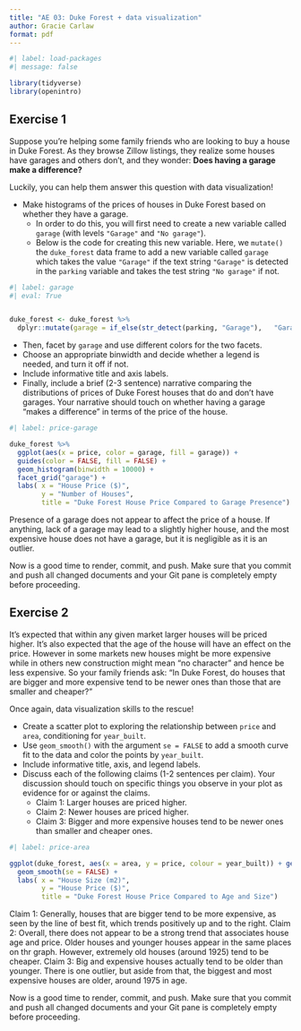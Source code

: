 ```yaml
---
title: "AE 03: Duke Forest + data visualization"
author: Gracie Carlaw
format: pdf
---
```


```r
#| label: load-packages
#| message: false

library(tidyverse)
library(openintro)
```

## Exercise 1

Suppose you're helping some family friends who are looking to buy a house in Duke Forest.
As they browse Zillow listings, they realize some houses have garages and others don't, and they wonder: **Does having a garage make a difference?**

Luckily, you can help them answer this question with data visualization!

-   Make histograms of the prices of houses in Duke Forest based on whether they have a garage.
    -   In order to do this, you will first need to create a new variable called `garage` (with levels `"Garage"` and `"No garage"`).
    -   Below is the code for creating this new variable. Here, we `mutate()` the `duke_forest` data frame to add a new variable called `garage` which takes the value `"Garage"` if the text string `"Garage"` is detected in the `parking` variable and takes the test string `"No garage"` if not.

```r
#| label: garage
#| eval: True


duke_forest <- duke_forest %>% 
  dplyr::mutate(garage = if_else(str_detect(parking, "Garage"),   "Garage", "No garage"))

```

-   Then, facet by `garage` and use different colors for the two facets.
-   Choose an appropriate binwidth and decide whether a legend is needed, and turn it off if not.
-   Include informative title and axis labels.
-   Finally, include a brief (2-3 sentence) narrative comparing the distributions of prices of Duke Forest houses that do and don't have garages. Your narrative should touch on whether having a garage "makes a difference" in terms of the price of the house.

```r
#| label: price-garage

duke_forest %>%
  ggplot(aes(x = price, color = garage, fill = garage)) + 
  guides(color = FALSE, fill = FALSE) + 
  geom_histogram(binwidth = 10000) + 
  facet_grid("garage") + 
  labs( x = "House Price ($)", 
        y = "Number of Houses", 
        title = "Duke Forest House Price Compared to Garage Presence")
```

Presence of a garage does not appear to affect the price of a house. If anything, lack of a garage may lead to a slightly higher house, and the most expensive house does not have a garage, but it is negligible as it is an outlier. 

::: callout-important
Now is a good time to render, commit, and push.
Make sure that you commit and push all changed documents and your Git pane is completely empty before proceeding.
:::

## Exercise 2

It's expected that within any given market larger houses will be priced higher.
It's also expected that the age of the house will have an effect on the price.
However in some markets new houses might be more expensive while in others new construction might mean "no character" and hence be less expensive.
So your family friends ask: "In Duke Forest, do houses that are bigger and more expensive tend to be newer ones than those that are smaller and cheaper?"

Once again, data visualization skills to the rescue!

-   Create a scatter plot to exploring the relationship between `price` and `area`, conditioning for `year_built`.
-   Use `geom_smooth()` with the argument `se = FALSE` to add a smooth curve fit to the data and color the points by `year_built`.
-   Include informative title, axis, and legend labels.
-   Discuss each of the following claims (1-2 sentences per claim). Your discussion should touch on specific things you observe in your plot as evidence for or against the claims.
    -   Claim 1: Larger houses are priced higher.
    -   Claim 2: Newer houses are priced higher.
    -   Claim 3: Bigger and more expensive houses tend to be newer ones than smaller and cheaper ones.

```r
#| label: price-area

ggplot(duke_forest, aes(x = area, y = price, colour = year_built)) + geom_point() +
  geom_smooth(se = FALSE) +
  labs( x = "House Size (m2)", 
        y = "House Price ($)", 
        title = "Duke Forest House Price Compared to Age and Size")
```

Claim 1: Generally, houses that are bigger tend to be more expensive, as seen by the line of best fit, which trends positively up and to the right. 
Claim 2: Overall, there does not appear to be a strong trend that associates house age and price. Older houses and younger houses appear in the same places on thr graph. However, extremely old houses (around 1925) tend to be cheaper. 
Claim 3: Big and expensive houses actually tend to be older than younger. There is one outlier, but aside from that, the biggest and most expensive houses are older, around 1975 in age.  

::: callout-important
Now is a good time to render, commit, and push.
Make sure that you commit and push all changed documents and your Git pane is completely empty before proceeding.
:::
